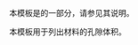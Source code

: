 {{Documentation subpage}}
本模板是{{tl|Chembox}}的一部分，请参见其说明。

本模板用于列出材料的孔隙体积。

<includeonly>
[[Category:化学信息框模板|{{PAGENAME}}]]
</includeonly>